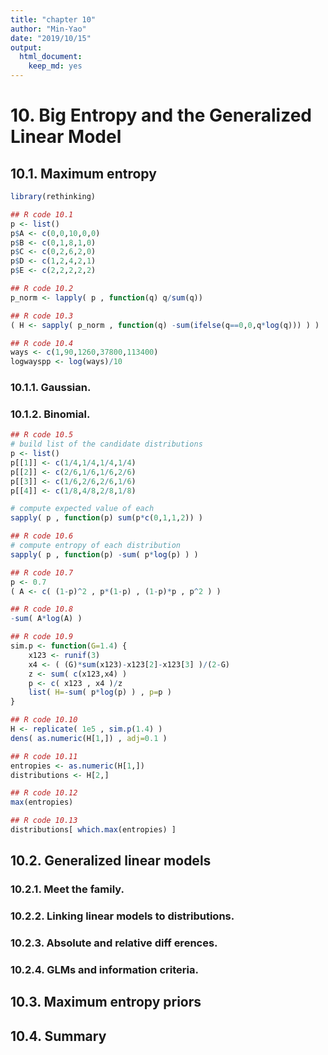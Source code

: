 ```yaml
---
title: "chapter 10"
author: "Min-Yao"
date: "2019/10/15"
output: 
  html_document: 
    keep_md: yes
---
```


# 10. Big Entropy and the Generalized Linear Model

## 10.1. Maximum entropy

```r
library(rethinking)
```


```r
## R code 10.1
p <- list()
p$A <- c(0,0,10,0,0)
p$B <- c(0,1,8,1,0)
p$C <- c(0,2,6,2,0)
p$D <- c(1,2,4,2,1)
p$E <- c(2,2,2,2,2)

## R code 10.2
p_norm <- lapply( p , function(q) q/sum(q))

## R code 10.3
( H <- sapply( p_norm , function(q) -sum(ifelse(q==0,0,q*log(q))) ) )

## R code 10.4
ways <- c(1,90,1260,37800,113400)
logwayspp <- log(ways)/10
```

### 10.1.1. Gaussian.
### 10.1.2. Binomial.

```r
## R code 10.5
# build list of the candidate distributions
p <- list()
p[[1]] <- c(1/4,1/4,1/4,1/4)
p[[2]] <- c(2/6,1/6,1/6,2/6)
p[[3]] <- c(1/6,2/6,2/6,1/6)
p[[4]] <- c(1/8,4/8,2/8,1/8)

# compute expected value of each
sapply( p , function(p) sum(p*c(0,1,1,2)) )

## R code 10.6
# compute entropy of each distribution
sapply( p , function(p) -sum( p*log(p) ) )

## R code 10.7
p <- 0.7
( A <- c( (1-p)^2 , p*(1-p) , (1-p)*p , p^2 ) )

## R code 10.8
-sum( A*log(A) )

## R code 10.9
sim.p <- function(G=1.4) {
    x123 <- runif(3)
    x4 <- ( (G)*sum(x123)-x123[2]-x123[3] )/(2-G)
    z <- sum( c(x123,x4) )
    p <- c( x123 , x4 )/z
    list( H=-sum( p*log(p) ) , p=p )
}

## R code 10.10
H <- replicate( 1e5 , sim.p(1.4) )
dens( as.numeric(H[1,]) , adj=0.1 )
```

```r
## R code 10.11
entropies <- as.numeric(H[1,])
distributions <- H[2,]

## R code 10.12
max(entropies)

## R code 10.13
distributions[ which.max(entropies) ]

```

## 10.2. Generalized linear models

### 10.2.1. Meet the family.

### 10.2.2. Linking linear models to distributions.

### 10.2.3. Absolute and relative diff erences.

### 10.2.4. GLMs and information criteria.

## 10.3. Maximum entropy priors

## 10.4. Summary